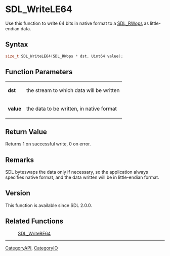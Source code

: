 = SDL_WriteLE64 =

Use this function to write 64 bits in native format to a [[SDL_RWops]] as little-endian data.

== Syntax ==

<syntaxhighlight lang='c'>
size_t SDL_WriteLE64(SDL_RWops * dst, Uint64 value);
</syntaxhighlight>

== Function Parameters ==

{|
|'''dst'''
|the stream to which data will be written
|-
|'''value'''
|the data to be written, in native format
|}

== Return Value ==

Returns 1 on successful write, 0 on error.

== Remarks ==

SDL byteswaps the data only if necessary, so the application always
specifies native format, and the data written will be in little-endian
format.

== Version ==

This function is available since SDL 2.0.0.

== Related Functions ==

:[[SDL_WriteBE64]]

----
[[CategoryAPI]], [[CategoryIO]]


